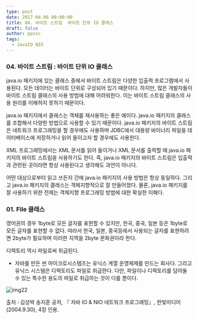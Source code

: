 ```yaml
---
type: post
date: 2017-04-06 00:00:00
title: 04. 바이트 스트림  바이트 단위 IO 클래스
draft: false
author: ppzxc
tags:
  - JavaIO NIO
---
```


### 04. 바이트 스트림 : 바이트 단위 IO 클래스

java.io 패키지에 있는 클래스 중에서 바이트 스트림은 다양한 입출력 프로그램에서 사용된다. 모든 데이터는 바이트 단위로 구성되어 있기 때문이다. 하지만, 많은 개발자들이 바이트 스트림 클래스의 사용 방법에 대해 어려워한다. 이는 바이트 스트림 클래스의 사용 원리를 이해하지 못하기 때문이다.

java.io 패키지에서 클래스는 객체를 재사용하는 좋은 예이다. java.io 패키지의 클래스를 조합해서 다양한 방법으로 사용할 수 있기 때문이다. java.io 패키지의 바이트 스트림은 네트워크 프로그래밍을 할 경우에도 사용하며 JDBC에서 대용량 바이너리 파일을 데이터베이스에 저장하거나 읽어 들이고자 할 경우에도 사용한다.

XML 프로그래밍에서는 XML 문서를 읽어 들이거나 XML 문서를 출력할 때 java.io 패키지의 바이트 스트림을 사용하기도 한다.
즉, java.io 패키지의 바이트 스트림은 입출력과 관련된 곳이라면 항상 사용된다고 생각해도 과언이 아니다.

어떤 대상으로부터 읽고 쓰든지 간에 java.io 패키지의 사용 방법은 항상 동일하다. 그리고 java.io 패키지의 클래스는 객체지향적으로 잘 만들어졌다. 물론, java.io 패키지를 잘 사용하기 위한 전제는 객체지향 프로그래밍 방법에 대한 확실한 이해다.

### 01. File 클래스

영어권의 경우 1byte로 모든 글자를 표현할 수 있지만, 한국, 중국, 일본 등은 1byte로 모든 글자를 표현할 수 없다. 따라서 한국, 일본, 중국등에서 사용되는 글자를 표현하려면 2byte가 필요하며 이러한 지역을 2byte 문화권이라 한다.

디렉토리 역시 파일로써 취급된다.

- 자바를 만든 썬 마이크로시스템즈는 유닉스 계열 운영체제를 만드는 회사다. 그리고 유닉스 시스템은 디렉토리도 파일로 취급한다. 다만, 파일이나 디렉토리를 담아둘 수 있는 특수한 용도의 파일로 취급하는 것이 다를 뿐이다.

![img22](http://cfile24.uf.tistory.com/image/242A133358EA498808AE3C)

출처 : 김성박 송지훈 공저, 『 자바 IO & NIO 네트워크 프로그래밍』, 한빛미디어(2004.9.30), 4장 인용.
